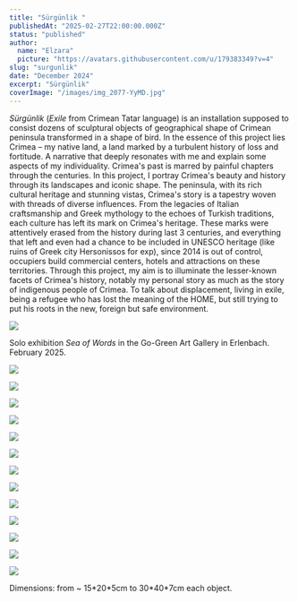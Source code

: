 ```yaml
---
title: "Sürgünlik "
publishedAt: "2025-02-27T22:00:00.000Z"
status: "published"
author:
  name: "Elzara"
  picture: "https://avatars.githubusercontent.com/u/179383349?v=4"
slug: "surgunlik"
date: "December 2024"
excerpt: "Sürgünlik"
coverImage: "/images/img_2077-YyMD.jpg"
---
```


*Sürgünlik* (*Exile* from Crimean Tatar language) is an installation supposed to consist dozens of sculptural objects of geographical shape of Crimean peninsula transformed in a shape of bird. In the essence of this project lies Crimea – my native land, a land marked by a turbulent history of loss and fortitude. A narrative that deeply resonates with me and explain some aspects of my individuality. Crimea's past is marred by painful chapters through the centuries. In this project, I portray Crimea's beauty and history through its landscapes and iconic shape. The peninsula, with its rich cultural heritage and stunning vistas, Crimea's story is a tapestry woven with threads of diverse influences. From the legacies of Italian craftsmanship and Greek mythology to the echoes of Turkish traditions, each culture has left its mark on Crimea's heritage. These marks were attentively erased from the history during last 3 centuries, and everything that left and even had a chance to be included in UNESCO heritage (like ruins of Greek city Hersonissos for exp), since 2014 is out of control, occupiers build commercial centers, hotels and attractions on these territories. Through this project, my aim is to illuminate the lesser-known facets of Crimea's history, notably my personal story as much as the story of indigenous people of Crimea. To talk about displacement, living in exile, being a refugee who has lost the meaning of the HOME, but still trying to put his roots in the new, foreign but safe environment.

![](/images/img_08935-AzMz.jpg)

Solo exhibition *Sea of Words* in the Go-Green Art Gallery in Erlenbach. February 2025.

![](/images/img_2079-k4ND.jpg)

![](/images/img_2078-U1Mj.jpg)

![](/images/surgunlikobjects-IzOT.jpg)

![](/images/img_2123-c1ND.jpg)

![](/images/img_2119-g1Mj.jpg)

![](/images/img_2077-YyMD.jpg)

![](/images/img_2102-A1MD.jpg)

![](/images/img_0909-c1OD.jpg)

![](/images/img_0907-QxNj.jpg)

![](/images/img_0905-k2ND.jpg)

![](/images/img_0903-gxND.jpg)

![](/images/img_0901-U1ND.jpg)

![](/images/img_0902-U5Mj.jpg)

Dimensions: from \~ 15\*20\*5cm to 30\*40\*7cm each object.